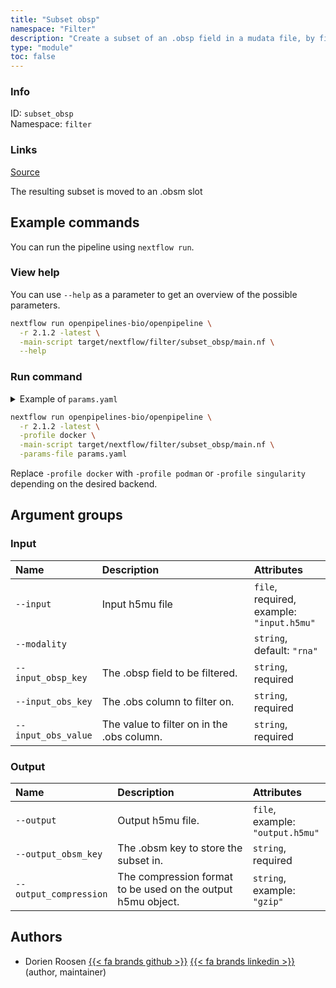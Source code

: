 ```yaml
---
title: "Subset obsp"
namespace: "Filter"
description: "Create a subset of an .obsp field in a mudata file, by filtering the columns based on the values of an .obs column."
type: "module"
toc: false
---
```


::: {.column-margin}

### Info

ID: `subset_obsp`  
Namespace: `filter`

### Links
[Source](https://github.com/openpipelines-bio/openpipeline/blob/2.1.2/src/filter/subset_obsp/config.vsh.yaml){.btn-action .btn-sm .btn-info .btn role="button"}

:::

The resulting subset is moved to an .obsm slot

## Example commands

You can run the pipeline using `nextflow run`.

### View help

You can use `--help` as a parameter to get an overview of the possible parameters.

```bash
nextflow run openpipelines-bio/openpipeline \
  -r 2.1.2 -latest \
  -main-script target/nextflow/filter/subset_obsp/main.nf \
  --help
```

### Run command

<details>
<summary>Example of `params.yaml`</summary>
```yaml
# Input
input: # please fill in - example: "input.h5mu"
modality: "rna"
input_obsp_key: # please fill in - example: "foo"
input_obs_key: # please fill in - example: "foo"
input_obs_value: # please fill in - example: "foo"

# Output
# output: "$id.$key.output.h5mu"
output_obsm_key: # please fill in - example: "foo"
# output_compression: "gzip"

# Nextflow input-output arguments
publish_dir: # please fill in - example: "output/"
# param_list: "my_params.yaml"

# Arguments
```
</details>

```bash
nextflow run openpipelines-bio/openpipeline \
  -r 2.1.2 -latest \
  -profile docker \
  -main-script target/nextflow/filter/subset_obsp/main.nf \
  -params-file params.yaml
```

:::{.callout-note}
Replace `-profile docker` with `-profile podman` or `-profile singularity` depending on the desired backend.
:::

## Argument groups

### Input

|Name                |Description                                |Attributes                                |
|:----------|:--------------------------------------------------|:--------------------|
|`--input`           |Input h5mu file                            |`file`, required, example: `"input.h5mu"` |
|`--modality`        |                                           |`string`, default: `"rna"`                |
|`--input_obsp_key`  |The .obsp field to be filtered.            |`string`, required                        |
|`--input_obs_key`   |The .obs column to filter on.              |`string`, required                        |
|`--input_obs_value` |The value to filter on in the .obs column. |`string`, required                        |


### Output

|Name                   |Description                                                  |Attributes                       |
|:----------|:--------------------------------------------------|:--------------------|
|`--output`             |Output h5mu file.                                            |`file`, example: `"output.h5mu"` |
|`--output_obsm_key`    |The .obsm key to store the subset in.                        |`string`, required               |
|`--output_compression` |The compression format to be used on the output h5mu object. |`string`, example: `"gzip"`      |

## Authors


  * Dorien Roosen [{{< fa brands github >}}](https://github.com/dorien-er) [{{< fa brands linkedin >}}](https://linkedin.com/in/dorien-roosen) (author, maintainer)

